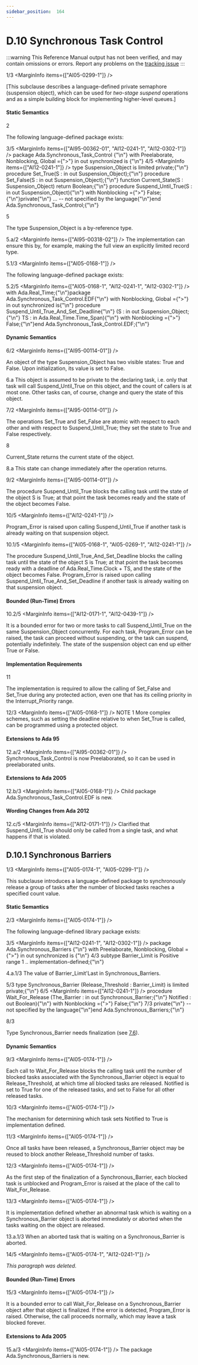 ```yaml
---
sidebar_position:  164
---
```


# D.10 Synchronous Task Control

:::warning
This Reference Manual output has not been verified,
and may contain omissions or errors.
Report any problems on the [tracking issue](https://github.com/ada-lang-io/ada-lang-io/issues/20)
:::


<MarginText>1/3</MarginText>
<MarginInfo items={["AI05-0299-1"]} />
<p>[This subclause describes a language-defined private semaphore (suspension object), which can be used for <em>two-stage suspend</em> operations and as a simple building block for implementing higher-level queues.] <br /></p>


#### Static Semantics

<MarginText>2</MarginText>
<p>The following language-defined package exists: <br /></p>

<MarginText>3/5</MarginText>
<MarginInfo items={["AI95-00362-01", "AI12-0241-1", "AI12-0302-1"]} />
<CodeBlock language="ada">
package Ada.Synchronous_Task_Control {"\n"}  with  Preelaborate, Nonblocking, Global ={">"} in out synchronized is {"\n"}
<MarginText>4/5</MarginText>
<MarginInfo items={["AI12-0241-1"]} />
  type Suspension_Object is limited private;{"\n"}  procedure Set_True(S : in out Suspension_Object);{"\n"}  procedure Set_False(S : in out Suspension_Object);{"\n"}  function Current_State(S : Suspension_Object) return Boolean;{"\n"}  procedure Suspend_Until_True(S : in out Suspension_Object){"\n"}     with Nonblocking ={">"} False;{"\n"}private{"\n"}     ... -- not specified by the language{"\n"}end Ada.Synchronous_Task_Control;{"\n"}

</CodeBlock>
<MarginText>5</MarginText>
<p>The type Suspension_Object is a by-reference type.<br /></p>

<MarginText>5.a/2</MarginText>
<MarginInfo items={["AI95-00318-02"]} />
<Admonition type="aarm" aarm="implementation-note" title="Implementation Note: ">
<strong></strong>The implementation can ensure this by, for example, making the full view an explicitly limited record type.<br /></Admonition>

<MarginText>5.1/3</MarginText>
<MarginInfo items={["AI05-0168-1"]} />
<p>The following language-defined package exists: <br /></p>

<MarginText>5.2/5</MarginText>
<MarginInfo items={["AI05-0168-1", "AI12-0241-1", "AI12-0302-1"]} />
<CodeBlock language="ada">
with Ada.Real_Time;{"\n"}package Ada.Synchronous_Task_Control.EDF{"\n"}   with Nonblocking, Global ={">"} in out synchronized is{"\n"}   procedure Suspend_Until_True_And_Set_Deadline{"\n"}      (S  : in out Suspension_Object;{"\n"}       TS : in     Ada.Real_Time.Time_Span){"\n"}      with Nonblocking ={">"} False;{"\n"}end Ada.Synchronous_Task_Control.EDF;{"\n"}

</CodeBlock>

#### Dynamic Semantics

<MarginText>6/2</MarginText>
<MarginInfo items={["AI95-00114-01"]} />
<p>An object of the type Suspension_Object has two visible states: True and False. Upon initialization, its value is set to False. <br /></p>

<MarginText>6.a</MarginText>
<Admonition type="aarm" aarm="discussion" title="Discussion: ">
<strong></strong>This object is assumed to be private to the declaring task, i.e. only that task will call Suspend_Until_True on this object, and the count of callers is at most one. Other tasks can, of course, change and query the state of this object. <br /></Admonition>

<MarginText>7/2</MarginText>
<MarginInfo items={["AI95-00114-01"]} />
<p>The operations Set_True and Set_False are atomic with respect to each other and with respect to Suspend_Until_True; they set the state to True and False respectively.<br /></p>

<MarginText>8</MarginText>
<p>Current_State returns the current state of the object. <br /></p>

<MarginText>8.a</MarginText>
<Admonition type="aarm" aarm="discussion" title="Discussion: ">
<strong></strong>This state can change immediately after the operation returns. <br /></Admonition>

<MarginText>9/2</MarginText>
<MarginInfo items={["AI95-00114-01"]} />
<p>The procedure Suspend_Until_True blocks the calling task until the state of the object S is True; at that point the task becomes ready and the state of the object becomes False.<br /></p>

<MarginText>10/5</MarginText>
<MarginInfo items={["AI12-0241-1"]} />
<p> Program_Error is raised upon calling Suspend_Until_True if another task is already waiting on that suspension object. <br /></p>

<MarginText>10.1/5</MarginText>
<MarginInfo items={["AI05-0168-1", "AI05-0269-1", "AI12-0241-1"]} />
<p>The procedure Suspend_Until_True_And_Set_Deadline blocks the calling task until the state of the object S is True; at that point the task becomes ready with a deadline of Ada.Real_Time.Clock + TS, and the state of the object becomes False. Program_Error is raised upon calling Suspend_Until_True_And_Set_Deadline if another task is already waiting on that suspension object.  <br /></p>


#### Bounded (Run-Time) Errors

<MarginText>10.2/5</MarginText>
<MarginInfo items={["AI12-0171-1", "AI12-0439-1"]} />
<p>It is a bounded error for two or more tasks to call Suspend_Until_True on the same Suspension_Object concurrently. For each task, Program_Error can  be raised, the task can  proceed without suspending, or the task can  suspend, potentially indefinitely. The state of the suspension object can  end up either True or False. <br /></p>


#### Implementation Requirements

<MarginText>11</MarginText>
<p>The implementation is required to allow the calling of Set_False and Set_True during any protected action, even one that has its ceiling priority in the Interrupt_Priority range.<br /></p>

<MarginText>12/3</MarginText>
<MarginInfo items={["AI05-0168-1"]} />
<Admonition type="aarm" aarm="note" title="Note: ">
NOTE 1   More complex schemes, such as setting the deadline relative to when Set_True is called, can be programmed using a protected object. <br /></Admonition>


#### Extensions to Ada 95

<MarginText>12.a/2</MarginText>
<MarginInfo items={["AI95-00362-01"]} />
<Admonition type="aarm" aarm="note" title="Note: ">
Synchronous_Task_Control is now Preelaborated, so it can be used in preelaborated units. <br /></Admonition>


#### Extensions to Ada 2005

<MarginText>12.b/3</MarginText>
<MarginInfo items={["AI05-0168-1"]} />
<Admonition type="aarm" aarm="note" title="Note: ">
Child package Ada.Synchronous_Task_Control.EDF is new. <br /></Admonition>


#### Wording Changes from Ada 2012

<MarginText>12.c/5</MarginText>
<MarginInfo items={["AI12-0171-1"]} />
<Admonition type="aarm" aarm="correction" title="Correction:">
<strong></strong> Clarified that Suspend_Until_True should only be called from a single task, and what happens if that is violated. <br /></Admonition>

<a id="Subclause_D.10.1"></a>

## D.10.1  Synchronous Barriers

<MarginText>1/3</MarginText>
<MarginInfo items={["AI05-0174-1", "AI05-0299-1"]} />
<p>This subclause introduces a language-defined package to synchronously release a group of tasks after the number of blocked tasks reaches a specified count value. <br /></p>


#### Static Semantics

<MarginText>2/3</MarginText>
<MarginInfo items={["AI05-0174-1"]} />
<p>The following language-defined library package exists: <br /></p>

<MarginText>3/5</MarginText>
<MarginInfo items={["AI12-0241-1", "AI12-0302-1"]} />
<CodeBlock language="ada">
package Ada.Synchronous_Barriers {"\n"}   with  Preelaborate, Nonblocking, Global ={">"} in out synchronized is {"\n"}
<MarginText>4/3</MarginText>
   subtype Barrier_Limit is Positive range 1 .. implementation-defined;{"\n"}

</CodeBlock>
<MarginText>4.a.1/3</MarginText>
<Admonition type="aarm" aarm="implementation-defined" title="Implementation defined: ">
<strong></strong>The value of Barrier_Limit'Last in Synchronous_Barriers.<br /></Admonition>

<MarginText>5/3</MarginText>
<CodeBlock language="ada">
   type Synchronous_Barrier (Release_Threshold : Barrier_Limit) is limited private;{"\n"}
<MarginText>6/5</MarginText>
<MarginInfo items={["AI12-0241-1"]} />
   procedure Wait_For_Release (The_Barrier : in out Synchronous_Barrier;{"\n"}                               Notified    :    out Boolean){"\n"}      with Nonblocking ={">"} False;{"\n"}
<MarginText>7/3</MarginText>
private{"\n"}   -- not specified by the language{"\n"}end Ada.Synchronous_Barriers;{"\n"}

</CodeBlock>
<MarginText>8/3</MarginText>
<MarginInfo items={["AI05-0174-1"]} />
<p>Type Synchronous_Barrier needs finalization (see <a href="../AA-7/AA-7.6">7.6</a>). <br /></p>


#### Dynamic Semantics

<MarginText>9/3</MarginText>
<MarginInfo items={["AI05-0174-1"]} />
<p>Each call to Wait_For_Release blocks the calling task until the number of blocked tasks associated with the Synchronous_Barrier object is equal to Release_Threshold, at which time all blocked tasks are released. Notified is set to True for one of the released tasks, and set to False for all other released tasks.<br /></p>

<MarginText>10/3</MarginText>
<MarginInfo items={["AI05-0174-1"]} />
<p>The mechanism for determining which task sets Notified to True is implementation defined.<br /></p>

<MarginText>11/3</MarginText>
<MarginInfo items={["AI05-0174-1"]} />
<p>Once all tasks have been released, a Synchronous_Barrier object may be reused to block another Release_Threshold number of tasks.<br /></p>

<MarginText>12/3</MarginText>
<MarginInfo items={["AI05-0174-1"]} />
<p>As the first step of the finalization of a Synchronous_Barrier, each blocked task is unblocked and Program_Error is raised at the place of the call to Wait_For_Release.<br /></p>

<MarginText>13/3</MarginText>
<MarginInfo items={["AI05-0174-1"]} />
<p>It is implementation defined whether an abnormal task which is waiting on a Synchronous_Barrier object is aborted immediately or aborted when the tasks waiting on the object are released. <br /></p>

<MarginText>13.a.1/3</MarginText>
<Admonition type="aarm" aarm="implementation-defined" title="Implementation defined: ">
<strong></strong>When an aborted task that is waiting on a Synchronous_Barrier is aborted.<br /></Admonition>

<MarginText>14/5</MarginText>
<MarginInfo items={["AI05-0174-1", "AI12-0241-1"]} />
<p><em>This paragraph was deleted.</em> <br /></p>


#### Bounded (Run-Time) Errors

<MarginText>15/3</MarginText>
<MarginInfo items={["AI05-0174-1"]} />
<p>It is a bounded error to call Wait_For_Release on a Synchronous_Barrier object after that object is finalized. If the error is detected, Program_Error is raised. Otherwise, the call proceeds normally, which may leave a task blocked forever. <br /></p>


#### Extensions to Ada 2005

<MarginText>15.a/3</MarginText>
<MarginInfo items={["AI05-0174-1"]} />
<Admonition type="aarm" aarm="note" title="Note: ">
The package Ada.Synchronous_Barriers is new. <br /></Admonition>

